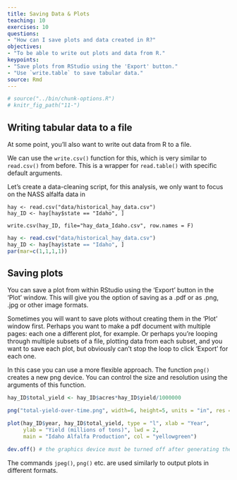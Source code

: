 ```yaml
---
title: Saving Data & Plots
teaching: 10
exercises: 10
questions:
- "How can I save plots and data created in R?"
objectives:
- "To be able to write out plots and data from R."
keypoints:
- "Save plots from RStudio using the 'Export' button."
- "Use `write.table` to save tabular data."
source: Rmd
---
```


```r
# source("../bin/chunk-options.R")
# knitr_fig_path("11-")
```

## Writing tabular data to a file

At some point, you'll also want to write out data from R to a file. 

We can use the `write.csv()` function for this, which is very similar to `read.csv()` from before. This is a wrapper for  `read.table()` with specific default arguments. 

Let's create a data-cleaning script, for this analysis, we only want to focus on the NASS alfalfa data in 
```
hay <- read.csv("data/historical_hay_data.csv")
hay_ID <- hay[hay$state == "Idaho", ]

write.csv(hay_ID, file="hay_data_Idaho.csv", row.names = F)
```

```r
hay <- read.csv("data/historical_hay_data.csv")
hay_ID <- hay[hay$state == "Idaho", ]
par(mar=c(1,1,1,1))
```

## Saving plots

You can save a plot from within RStudio using the 'Export' button in the 'Plot' window. This will give you the option of saving as a .pdf or as .png, .jpg or other image formats. 

Sometimes you will want to save plots without creating them in the 'Plot' window first. Perhaps you want to make a pdf document with multiple pages: each one a different plot, for example. Or perhaps you're looping through multiple subsets of a file, plotting data from each subset, and you want to save each plot, but obviously can't stop the loop to click 'Export' for each one.  

In this case you can use a more flexible approach. The function `png()` creates a new png device. You can control the size and resolution using the arguments of this function.

```r
hay_ID$total_yield <- hay_ID$acres*hay_ID$yield/1000000

png("total-yield-over-time.png", width=6, height=5, units = "in", res = 300)

plot(hay_ID$year, hay_ID$total_yield, type = "l", xlab = "Year", 
     ylab = "Yield (millions of tons)", lwd = 2, 
     main = "Idaho Alfalfa Production", col = "yellowgreen")

dev.off() # the graphics device must be turned off after generating the plot
```

The commands `jpeg()`, `png()` etc. are used similarly to output plots in different formats.

